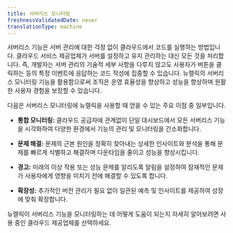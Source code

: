 ```yaml
---
title: 서버리스 모니터링
freshnessValidatedDate: never
translationType: machine
---
```


서버리스 기능은 서버 관리에 대한 걱정 없이 클라우드에서 코드를 실행하는 방법입니다. 클라우드 서비스 제공업체가 서버를 설정하고 유지 관리하는 대신 모든 것을 처리합니다. 즉, 개발자는 서버 관리의 기술적 세부 사항을 다루지 않고도 사용자가 버튼을 클릭하는 등의 특정 이벤트에 응답하는 코드 작성에 집중할 수 있습니다. 뉴렐릭의 서버리스 모니터링 기능을 활용함으로써 조직은 운영 효율성을 향상하고 성능을 향상하며 원활한 사용자 경험을 보장할 수 있습니다.

다음은 서버리스 모니터링에 뉴렐릭을 사용할 때 얻을 수 있는 주요 이점 중 일부입니다.

* **통합 모니터링:** 클라우드 공급자에 관계없이 단일 대시보드에서 모든 서버리스 기능을 시각화하여 다양한 환경에서 기능의 관리 및 모니터링을 간소화합니다.

* **문제 해결:** 문제의 근본 원인을 정확히 찾아내는 상세한 인사이트와 분석을 통해 문제를 빠르게 식별하고 해결하며 다운타임을 줄이고 성능을 향상시킵니다.

* **경고:** 미래의 이상 작용 또는 성능 문제를 알리도록 알림을 설정하여 잠재적인 문제가 사용자에게 영향을 미치기 전에 해결할 수 있도록 합니다.

* **확장성:** 추가적인 버전 관리가 필요 없이 일관된 예측 및 인사이트를 제공하여 성장에 맞춰 확장합니다.

뉴렐릭이 서버리스 기능을 모니터링하는 데 어떻게 도움이 되는지 자세히 알아보려면 사용 중인 클라우드 제공업체를 선택하세요.

<LandingPageTileGrid>
  <LandingPageTile title="AWS Lambda" href="/docs/serverless-function-monitoring/aws-lambda-monitoring/get-started/monitoring-aws-lambda-serverless-monitoring" icon="logo-aws" />

  <LandingPageTile title="Azure Functions" href="/docs/serverless-function-monitoring/azure-function-monitoring/introduction-azure-monitoring" icon="logo-azure" />

  <LandingPageTile title="Google Cloud Functions" href="/docs/integrations/google-cloud-platform-integrations/gcp-integrations-list/google-cloud-functions-monitoring-integration" icon="logo-gcloud" />
</LandingPageTileGrid>